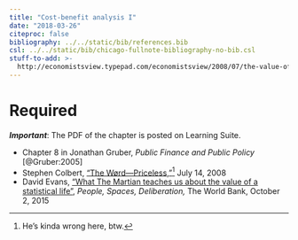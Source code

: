 ```yaml
---
title: "Cost-benefit analysis I"
date: "2018-03-26"
citeproc: false
bibliography: ../../static/bib/references.bib
csl: ../../static/bib/chicago-fullnote-bibliography-no-bib.csl
stuff-to-add: >-
  http://economistsview.typepad.com/economistsview/2008/07/the-value-of-a.html
---
```


# Required

***Important***: The PDF of the chapter is posted on Learning Suite.

- <i class="fa fa-file-pdf-o" aria-hidden="true"></i> Chapter 8 in Jonathan Gruber, *Public Finance and Public Policy* [@Gruber:2005]
-  <i class="fa fa-youtube" aria-hidden="true"></i> Stephen Colbert, ["The Wørd—Priceless,"](http://www.cc.com/video-clips/e8zxmm/the-colbert-report-the-word---priceless)^[He's kinda wrong here, btw.] July 14, 2008
- <i class="fa fa-external-link" aria-hidden="true"></i> David Evans, ["What The Martian teaches us about the value of a statistical life"](https://blogs.worldbank.org/publicsphere/voices/what-martian-teaches-us-about-value-statistical-life), *People, Spaces, Deliberation,* The World Bank, October 2, 2015
